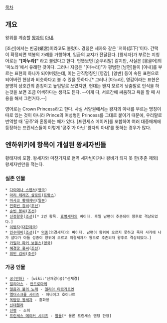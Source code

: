 [[목차]]
== 개요 ==
왕위를 계승할 [[왕자]]의 [[아내]].

[조선]에서는 빈궁(嬪宮)이라고도 불렀다. 경칭은 세자와 같은 '저하(邸下)'이다. 간택이 확정되면 책봉의 가례를 거행하며, 임금의 교지가 전달된다. 
[왕세자]가 부르는 지칭어로는 '''"[마누라]"''' 라고 불렀다고 한다. 언뜻보면 [순우리말] 같지만, 사실은 [몽골어]의 '마노라'에서 유래한 것이다. 그러나 지금은 "[마누라]"가 평범한 [남편]들이 [아내]를 부르는 표현의 하나가 되어버렸는데, 이는 관직명칭인 [영감], [양반] 등이 속된 표현으로 되어버린 현상과 비슷하다고 볼 수 있을 듯하다.[* 그러나 [마누라], 영감이라는 표현은 분명히 상호간의 존칭이고 높임말로 쓰였지만, 현대는 왠지 모르게 낮춤말로 인식을 하는것을 보면 조금 어색하다는 생각도 든다. --이게 다, 서로간에 싸움하고 욕을 할 때 사용을 해서 그런거다.--]

영어로는 Crown Princess라고 한다. 사실 서양권에서는 왕자의 아내를 부르는 명칭이 따로 있는 것이 아니라 Prince의 여성형인 Princess를 그대로 붙이기 때문에, 우리말로 번역할 때 '공주'와 혼동하는 때가 있다. [프린세스 메이커]를 포함하여 여러 대중매체에 등장하는 프린세스들이 이렇게 '공주'가 아닌 '왕자의 아내'를 뜻하는 경우가 많다.

== 엔하위키에 항목이 개설된 왕세자빈들 ==
황태자비 포함. 왕세자와 마찬가지로 현역 세자빈이거나 왕비가 되지 못 한(추존 제외) 왕세자빈만을 적는다.

=== 실존 인물 ===
 * [[다이애나 스펜서]]([[영국]])
 * [[마리 테레즈 샬로트]]([[프랑스]])
 * [[마사코 황태자비]]([[일본]])
 * [[민회빈 강씨]]([[조선]])
 * [[순빈 봉씨]]([[조선]])
 * [[신정왕후]]([[조선]])[* 2번 항목. [[효명세자]]의 비이다. 후일 남편이 추존되어 왕후로 격상되었다.]
 * [[이방자]]([[대한제국]])
 * [[인수대비]]([[조선]])[* [[덕종]](의경세자)의 비이다. 남편이 왕위에 오르지 못하고 죽자 사가에 나가 살다가 아들 성종이 왕위에 오르고 의경세자가 왕으로 추존되자 왕후로 격상되었다.]
 * [[카밀라 파커 보울스]]([[영국]])
 * [[혜경궁 홍씨]]([[조선]])
 * [[휘빈 김씨]]([[조선]])

=== 가공 인물 ===
 * [[궁(만화)]] - [wiki:"신채경(궁)"신채경]
 * [[일리아스]] - [[안드로마케]]
 * [[얼음과 불의 노래]] - [[엘리아 타르가르옌]]
 * [[엘더스크롤 시리즈]] - 아나이그 호이나트
 * [[옥탑방 왕세자]] - 홍화용
 * [[신데렐라]]
 * [[신령(웹툰)|신령]] - 소히 
 * [[프린세스 메이커 시리즈]] - [[딸]]들[* 물론 프린세스 엔딩 한정]
 
